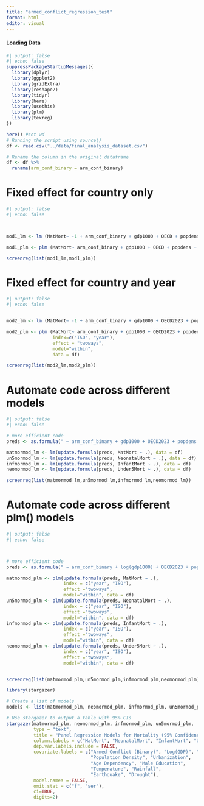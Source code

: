 ```yaml
---
title: "armed_conflict_regression_test"
format: html
editor: visual
---
```


#### Loading Data

```r
#| output: false 
#| echo: false
suppressPackageStartupMessages({
  library(dplyr)
  library(ggplot2)
  library(gridExtra)
  library(reshape2)
  library(tidyr)
  library(here)
  library(usethis)
  library(plm)
  library(texreg)
})

here() #set wd
# Running the script using source()
df <- read.csv("../data/final_analysis_dataset.csv")

# Rename the column in the original dataframe
df <- df %>%
  rename(arm_conf_binary = arm_conf_binary)


```

# Fixed effect for country only

```r
#| output: false 
#| echo: false



mod1_lm <- lm (MatMort~ -1 + arm_conf_binary + gdp1000 + OECD + popdens + urban + agedep + male_edu + temp + rainfall1000 + earthquake + drought + ISO + as.factor(year), data = df)

mod1_plm <- plm (MatMort~ arm_conf_binary + gdp1000 + OECD + popdens + urban + agedep + male_edu + temp + rainfall1000 + earthquake + drought , index=c("ISO"), model="within",data = df)

screenreg(list(mod1_lm,mod1_plm))

```

# Fixed effect for country and year

```r
#| output: false 
#| echo: false


mod2_lm <- lm (MatMort~ -1 + arm_conf_binary + gdp1000 + OECD2023 + popdens + urban + agedep + male_edu + temp + rainfall1000 + earthquake + drought + ISO + as.factor(year), data = df)

mod2_plm <- plm (MatMort~ arm_conf_binary + gdp1000 + OECD2023 + popdens + urban + agedep + male_edu + temp + rainfall1000 + earthquake + drought, 
                 index=c("ISO", "year"),
                 effect = "twoways",
                 model="within",
                 data = df)

screenreg(list(mod2_lm,mod2_plm))


```

# Automate code across different models

```r
#| output: false 
#| echo: false

# more efficient code 
preds <- as.formula(" ~ arm_conf_binary + gdp1000 + OECD2023 + popdens + urban + agedep + male_edu + temp + rainfall1000 + earthquake + drought + ISO + as.factor(year)")

matmormod_lm <- lm(update.formula(preds, MatMort ~ .), data = df)
un5mormod_lm <- lm(update.formula(preds, NeonatalMort ~ .), data = df)
infmormod_lm <- lm(update.formula(preds, InfantMort ~ .), data = df)
neomormod_lm <- lm(update.formula(preds, Under5Mort ~ .), data = df)

screenreg(list(matmormod_lm,un5mormod_lm,infmormod_lm,neomormod_lm))


```

# Automate code across different plm() models

```r
#| output: false 
#| echo: false



# more efficient code 
preds <- as.formula(" ~ arm_conf_binary + log(gdp1000) + OECD2023 + popdens + urban + agedep + male_edu + temp + rainfall1000 + earthquake + drought")

matmormod_plm <- plm(update.formula(preds, MatMort ~ .), 
                     index = c("year", "ISO"), 
                     effect ="twoways",
                     model="within", data = df)
un5mormod_plm <- plm(update.formula(preds, NeonatalMort ~ .), 
                     index = c("year", "ISO"), 
                     effect ="twoways",
                     model="within", data = df)
infmormod_plm <- plm(update.formula(preds, InfantMort ~ .), 
                     index = c("year", "ISO"), 
                     effect ="twoways",
                     model="within", data = df)
neomormod_plm <- plm(update.formula(preds, Under5Mort ~ .), 
                     index = c("year", "ISO"), 
                     effect ="twoways",
                     model="within", data = df)


screenreg(list(matmormod_plm,un5mormod_plm,infmormod_plm,neomormod_plm))


```

```r

library(stargazer)

# Create a list of models
models <- list(matmormod_plm, neomormod_plm, infmormod_plm, un5mormod_plm)

# Use stargazer to output a table with 95% CIs
stargazer(matmormod_plm, neomormod_plm, infmormod_plm, un5mormod_plm,
          type = "text",
          title = "Panel Regression Models for Mortality (95% Confidence Intervals)",
          column.labels = c("MatMort", "NeonatalMort", "InfantMort", "Under5Mort"),
          dep.var.labels.include = FALSE,
          covariate.labels = c("Armed Conflict (Binary)", "Log(GDP)", "OECD2023", 
                               "Population Density", "Urbanization", 
                               "Age Dependency", "Male Education", 
                               "Temperature", "Rainfall", 
                               "Earthquake", "Drought"),
          model.names = FALSE,
          omit.stat = c("f", "ser"),
          ci=TRUE,
          digits=2)
```


